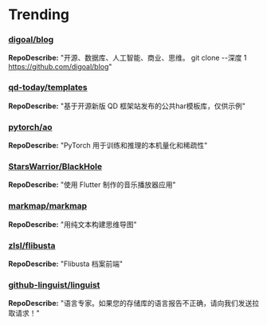 
# Trending

### [digoal/blog](https://github.com/digoal/blog)
**RepoDescribe:** "开源、数据库、人工智能、商业、思维。 git clone --深度 1 https://github.com/digoal/blog"
  

### [qd-today/templates](https://github.com/qd-today/templates)
**RepoDescribe:** "基于开源新版 QD 框架站发布的公共har模板库，仅供示例"
  

### [pytorch/ao](https://github.com/pytorch/ao)
**RepoDescribe:** "PyTorch 用于训练和推理的本机量化和稀疏性"
  

### [StarsWarrior/BlackHole](https://github.com/StarsWarrior/BlackHole)
**RepoDescribe:** "使用 Flutter 制作的音乐播放器应用"
  

### [markmap/markmap](https://github.com/markmap/markmap)
**RepoDescribe:** "用纯文本构建思维导图"
  

### [zlsl/flibusta](https://github.com/zlsl/flibusta)
**RepoDescribe:** "Flibusta 档案前端"
  

### [github-linguist/linguist](https://github.com/github-linguist/linguist)
**RepoDescribe:** "语言专家。如果您的存储库的语言报告不正确，请向我们发送拉取请求！"
  